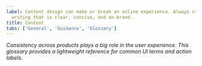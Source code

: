 ```yaml
---
label: Content design can make or break an online experience. Always strive for
  writing that is clear, concise, and on-brand.
title: Content
tabs: ['General', 'Guidance', 'Glossary']
---
```



_Consistency across products plays a big role in the user experience.
This glossary provides a lightweight reference for common UI terms and action labels._

<GlossaryComponent />
